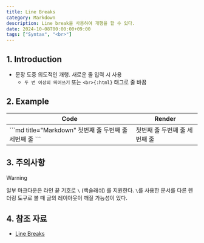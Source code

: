 ```yaml
---
title: Line Breaks
category: Markdown
description: Line break을 사용하여 개행을 할 수 있다.
date: 2024-10-08T00:00:00+09:00
tags: ["Syntax", "<br>"]
---
```


## 1. Introduction

- 문장 도중 의도적인 개행. 새로운 줄 입력 시 사용
    - `두 번 이상의 띄어쓰기` 또는 `<br>{:html}` 태그로 줄 바꿈

## 2. Example

<table>
    <thead>
        <tr>
            <th>Code</th>
            <th>Render</th>
        </tr>
    </thead>
    <tbody>
        <tr>
            <td>
            ```md title="Markdown"
            첫번째 줄  
            두번째 줄  
            세번째 줄
            ```
            </td>
            <td>
            첫번째 줄  
            두번째 줄  
            세번째 줄
            </td>
        </tr>
    </tbody>
</table>

## 3. 주의사항

> [!WARNING]
> 일부 마크다운은 라인 끝 기호로 `\` (백슬래쉬) 를 지원한다. 
> `\`를 사용한 문서를 다른 렌더링 도구로 볼 때 글의 레이아웃이 깨질 가능성이 있다.

## 4. 참조 자료

- [Line Breaks](https://www.markdownguide.org/basic-syntax/#line-breaks)